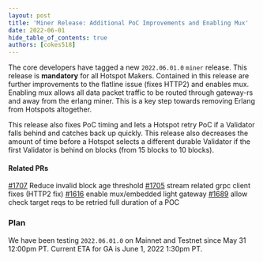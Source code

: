 ```yaml
---
layout: post
title: 'Miner Release: Additional PoC Improvements and Enabling Mux'
date: 2022-06-01
hide_table_of_contents: true
authors: [cokes518]
---
```


The core developers have tagged a new `2022.06.01.0` `miner` release. This release is **mandatory**
for all Hotspot Makers. Contained in this release are further improvements to the flatline issue
(fixes HTTP2) and enables mux. Enabling mux allows all data packet traffic to be routed through
gateway-rs and away from the erlang miner. This is a key step towards removing Erlang from Hotspots
altogether.

<!--truncate-->

This release also fixes PoC timing and lets a Hotspot retry PoC if a Validator falls behind and
catches back up quickly. This release also decreases the amount of time before a Hotspot selects a
different durable Validator if the first Validator is behind on blocks (from 15 blocks to 10
blocks).

#### Related PRs

[#1707](https://github.com/helium/miner/pull/1707) Reduce invalid block age threshold
[#1705](https://github.com/helium/miner/pull/1705) stream related grpc client fixes (HTTP2 fix)
[#1616](https://github.com/helium/miner/pull/1616) enable mux/embedded light gateway
[#1689](https://github.com/helium/miner/pull/1689) allow check target reqs to be retried full
duration of a POC

### Plan

We have been testing `2022.06.01.0` on Mainnet and Testnet since May 31 12:00pm PT. Current ETA for
GA is June 1, 2022 1:30pm PT.
